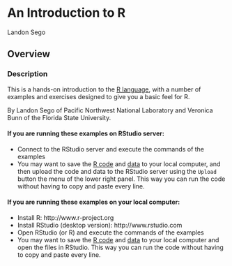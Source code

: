 # An Introduction to R #

Landon Sego

## Overview ##

### Description ###

This is a hands-on introduction to the [R language](http://www.R-project.org), with a number of examples and exercises designed to
give you a basic feel for R.  

By Landon Sego of Pacific Northwest National Laboratory and Veronica Bunn of the Florida State University.

#### If you are running these examples on RStudio server:

- Connect to the RStudio server and execute the commands of the examples
- You may want to save the [R code](#r-code) and [data](#data) to your local computer, and then 
upload the code and data to the RStudio server using the `Upload` button the menu of the lower right panel. This way you can run the code without having to copy and paste every line.

#### If you are running these examples on your local computer:

- Install R: http://www.r-project.org
- Install RStudio (desktop version): http://www.rstudio.com
- Open RStudio (or R) and execute the commands of the examples
- You may want to save the [R code](#r-code) and [data](#data) to your local computer and open the files in RStudio. This way you can
 run the code without having to copy and paste every line.
